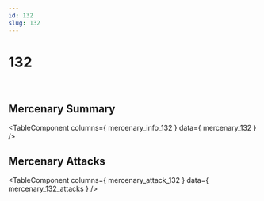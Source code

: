```yaml
---
id: 132
slug: 132
---
```



# 132

<div style = {{ display: "flex" }}>
    <Image img={require('@site/static/img/mercenaries/illust/thum_char_view_n_132.jpg')}/>
    <Image img={require('@site/static/img/mercenaries/illust/thum_char_view_o_132.jpg')}/>
</div>

## Mercenary Summary

<TableComponent
  columns={ mercenary_info_132 }
  data={ mercenary_132 }
/>

## Mercenary Attacks

<TableComponent
  columns={ mercenary_attack_132 }
  data={ mercenary_132_attacks }
/>